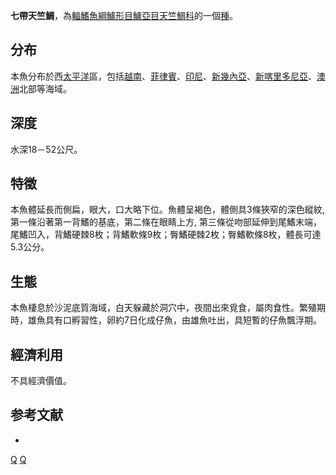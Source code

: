 {{Speciesbox
| taxon = Apogon septemstriatus
| binomial_authority = [[Günther|Günther]], 1880
| status = NE
| status_system = iucn3.1
}}
'''七帶天竺鯛'''，為[[輻鰭魚綱|輻鰭魚綱]][[鱸形目|鱸形目]][[鱸亞目|鱸亞目]][[天竺鯛科|天竺鯛科]]的一個[[種|種]]。

==分布==
本魚分布於西[[太平洋|太平洋]]區，包括[[越南|越南]]、[[菲律賓|菲律賓]]、[[印尼|印尼]]、[[新幾內亞|新幾內亞]]、[[新喀里多尼亞|新喀里多尼亞]]、[[澳洲|澳洲]]北部等海域。

==深度==
水深18－52公尺。

==特徵==
本魚體延長而側扁，眼大，口大略下位。魚體呈褐色，體側具3條狹窄的深色縱紋,第一條沿著第一背鰭的基底，第二條在眼睛上方, 第三條從吻部延伸到尾鰭末端，尾鰭凹入，背鰭硬棘8枚；背鰭軟條9枚；臀鰭硬棘2枚；臀鰭軟條8枚，體長可達5.3公分。

==生態==
本魚棲息於沙泥底質海域，白天躲藏於洞穴中，夜間出來覓食，屬肉食性。繁殖期時，雄魚具有口孵習性，卵約7日化成仔魚，由雄魚吐出，具短暫的仔魚飄浮期。

==經濟利用==
不具經濟價值。

==参考文献==
*{{FishBase_species|genus=Apogon|species=septemstriatus|year=2011|month=12}}

{{Taxonbar}}
[[Category:天竺鯛科|Q]]
[[Category:_1880年描述的鱼类|Q]]